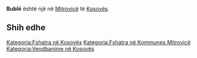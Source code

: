 {{Fshat në 
 | Emri                = Bublë
 | EmriAlt                = 
 | NAME_SHORT_FORM=      
 | NAME_GENERIC=      
 | NAME_SORT_NAME_RO=      BUBLE
 | FULL_NAME_RO = Bublë
 | FULL_NAME_ND_RO=Buble
 | SORT_NAME_RG=BUBLE
 | FULL_NAME_RG=Bublë
 | FULL_NAME_ND_RG=Buble
 | SRP_NAME_SHORT_FORM=      
 | SRP_NAME_GENERIC=      
 | SRP_NAME_SORT_NAME_RO=      
 | SRP_FULL_NAME_RO = 
 | SRP_FULL_NAME_ND_RO=
 | SRP_SORT_NAME_RG=
 | SRP_FULL_NAME_RG=
 | SRP_FULL_NAME_ND_RG=
 | Emri (Rasa dhanore) = 
 | Figura              = 
 | Shteti              = Kosovo
 | Komuna              = Mitrovicë
 | Kodi postar         = 
 | Sipërfaqja          = 

 | Popullsia           = 

 | Regj. i popullsisë  = 
 | Dend. e popullsisë  = 
 | Faqja zyrtare       = 
 <!--- Koordinatat ----> 
 | Gjerësia            = 42.523611
 | Gjatësia            = 20.652222
 | Lartësia            = 
}}
'''Bublë''' është një [[]] në [[Mitrovicë]] të [[Kosovës]].

<!-- == Gjeografia == -->
<!-- == Historia == -->
<!-- == Demografia == -->
== Shih edhe ==
{{Komuna Mitrovicë}}
{{Kosovo-Administrata-Cung}}

[[Kategoria:Fshatra në Kosovës]]
[[Kategoria:Fshatra në Kommunes Mitrovicë]]
[[Kategoria:Vendbanime në Kosovës]]